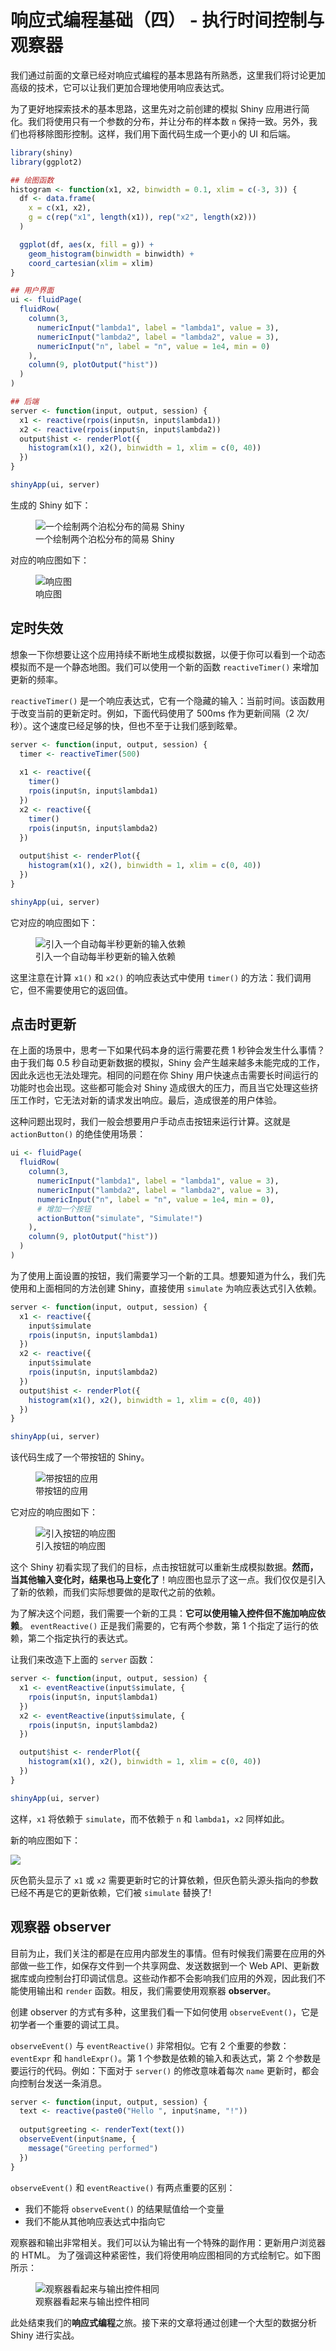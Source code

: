 # 响应式编程基础（四） - 执行时间控制与观察器

我们通过前面的文章已经对响应式编程的基本思路有所熟悉，这里我们将讨论更加高级的技术，它可以让我们更加合理地使用响应表达式。

为了更好地探索技术的基本思路，这里先对之前创建的模拟 Shiny 应用进行简化。我们将使用只有一个参数的分布，并让分布的样本数 `n` 保持一致。另外，我们也将移除图形控制。这样，我们用下面代码生成一个更小的 UI 和后端。

```r
library(shiny)
library(ggplot2)

## 绘图函数
histogram <- function(x1, x2, binwidth = 0.1, xlim = c(-3, 3)) {
  df <- data.frame(
    x = c(x1, x2),
    g = c(rep("x1", length(x1)), rep("x2", length(x2)))
  )

  ggplot(df, aes(x, fill = g)) +
    geom_histogram(binwidth = binwidth) +
    coord_cartesian(xlim = xlim)
}

## 用户界面
ui <- fluidPage(
  fluidRow(
    column(3, 
      numericInput("lambda1", label = "lambda1", value = 3),
      numericInput("lambda2", label = "lambda2", value = 3),
      numericInput("n", label = "n", value = 1e4, min = 0)
    ),
    column(9, plotOutput("hist"))
  )
)

## 后端
server <- function(input, output, session) {
  x1 <- reactive(rpois(input$n, input$lambda1))
  x2 <- reactive(rpois(input$n, input$lambda2))
  output$hist <- renderPlot({
    histogram(x1(), x2(), binwidth = 1, xlim = c(0, 40))
  })
}

shinyApp(ui, server)
```

生成的 Shiny 如下：

![一个绘制两个泊松分布的简易 Shiny](https://d33wubrfki0l68.cloudfront.net/f3dfe3da3a8720de2669aaf01aaadb3c0a908b26/cf8de/screenshots/basic-reactivity/simulation-2.png)

对应的响应图如下：

![响应图](https://d33wubrfki0l68.cloudfront.net/7adbf09a951fabbc162541ad2e0fed7975e54a3c/c38c4/diagrams/basic-reactivity/timing.png)

## 定时失效

想象一下你想要让这个应用持续不断地生成模拟数据，以便于你可以看到一个动态模拟而不是一个静态地图。我们可以使用一个新的函数 `reactiveTimer()` 来增加更新的频率。

`reactiveTimer()` 是一个响应表达式，它有一个隐藏的输入：当前时间。该函数用于改变当前的更新定时。例如，下面代码使用了 500ms 作为更新间隔（2 次/秒）。这个速度已经足够的快，但也不至于让我们感到眩晕。

```r
server <- function(input, output, session) {
  timer <- reactiveTimer(500)
  
  x1 <- reactive({
    timer()
    rpois(input$n, input$lambda1)
  })
  x2 <- reactive({
    timer()
    rpois(input$n, input$lambda2)
  })
  
  output$hist <- renderPlot({
    histogram(x1(), x2(), binwidth = 1, xlim = c(0, 40))
  })
}

shinyApp(ui, server)
```

它对应的响应图如下：

![引入一个自动每半秒更新的输入依赖](https://d33wubrfki0l68.cloudfront.net/6ad166ae11953c0ae612b56541e08bdfafd00bec/f7321/diagrams/basic-reactivity/timing-timer.png)

这里注意在计算 `x1()` 和 `x2()` 的响应表达式中使用 `timer()` 的方法：我们调用它，但不需要使用它的返回值。

## 点击时更新

在上面的场景中，思考一下如果代码本身的运行需要花费 1 秒钟会发生什么事情？由于我们每 0.5 秒自动更新数据的模拟，Shiny 会产生越来越多未能完成的工作，因此永远也无法处理完。相同的问题在你 Shiny 用户快速点击需要长时间运行的功能时也会出现。这些都可能会对 Shiny 造成很大的压力，而且当它处理这些挤压工作时，它无法对新的请求发出响应。最后，造成很差的用户体验。

这种问题出现时，我们一般会想要用户手动点击按钮来运行计算。这就是 `actionButton()` 的绝佳使用场景：

```r
ui <- fluidPage(
  fluidRow(
    column(3, 
      numericInput("lambda1", label = "lambda1", value = 3),
      numericInput("lambda2", label = "lambda2", value = 3),
      numericInput("n", label = "n", value = 1e4, min = 0),
      # 增加一个按钮
      actionButton("simulate", "Simulate!")
    ),
    column(9, plotOutput("hist"))
  )
)
```

为了使用上面设置的按钮，我们需要学习一个新的工具。想要知道为什么，我们先使用和上面相同的方法创建 Shiny，直接使用 `simulate` 为响应表达式引入依赖。

```r
server <- function(input, output, session) {
  x1 <- reactive({
    input$simulate
    rpois(input$n, input$lambda1)
  })
  x2 <- reactive({
    input$simulate
    rpois(input$n, input$lambda2)
  })
  output$hist <- renderPlot({
    histogram(x1(), x2(), binwidth = 1, xlim = c(0, 40))
  })
}

shinyApp(ui, server)
```

该代码生成了一个带按钮的 Shiny。

![带按钮的应用](https://d33wubrfki0l68.cloudfront.net/e6288d0f8d6ed01f803318168e3fa4029ba3fa9e/920a6/screenshots/basic-reactivity/action-button.png)

它对应的响应图如下：

![引入按钮的响应图](https://d33wubrfki0l68.cloudfront.net/0d216624a9af4453f1aab3d6ed376b8afa10510f/d2723/diagrams/basic-reactivity/timing-button.png)

这个 Shiny 初看实现了我们的目标，点击按钮就可以重新生成模拟数据。**然而，当其他输入变化时，结果也马上变化了**！响应图也显示了这一点。我们仅仅是引入了新的依赖，而我们实际想要做的是取代之前的依赖。

为了解决这个问题，我们需要一个新的工具：**它可以使用输入控件但不施加响应依赖**。
`eventReactive()` 正是我们需要的，它有两个参数，第 1 个指定了运行的依赖，第二个指定执行的表达式。

让我们来改造下上面的 `server` 函数：

```r
server <- function(input, output, session) {
  x1 <- eventReactive(input$simulate, {
    rpois(input$n, input$lambda1)
  })
  x2 <- eventReactive(input$simulate, {
    rpois(input$n, input$lambda2)
  })

  output$hist <- renderPlot({
    histogram(x1(), x2(), binwidth = 1, xlim = c(0, 40))
  })
}

shinyApp(ui, server)
```

这样，`x1` 将依赖于 `simulate`，而不依赖于 `n` 和 `lambda1`，`x2` 同样如此。

新的响应图如下：

![](https://d33wubrfki0l68.cloudfront.net/f791a7f05e9462693076dcfee020a8bc39749d8c/bd18a/diagrams/basic-reactivity/timing-button-2.png)

灰色箭头显示了 `x1` 或 `x2` 需要更新时它的计算依赖，但灰色箭头源头指向的参数已经不再是它的更新依赖，它们被 `simulate` 替换了!

## 观察器 observer

目前为止，我们关注的都是在应用内部发生的事情。但有时候我们需要在应用的外部做一些工作，如保存文件到一个共享网盘、发送数据到一个 Web API、更新数据库或向控制台打印调试信息。这些动作都不会影响我们应用的外观，因此我们不能使用输出和 `render` 函数。相反，我们需要使用观察器 **observer**。

创建 observer 的方式有多种，这里我们看一下如何使用 `observeEvent()`，它是初学者一个重要的调试工具。

`observeEvent()` 与 `eventReactive()` 非常相似。它有 2 个重要的参数：`eventExpr` 和 `handleExpr()`。第 1 个参数是依赖的输入和表达式，第 2 个参数是要运行的代码。例如：下面对于 `server()` 的修改意味着每次 `name` 更新时，都会向控制台发送一条消息。

```r
server <- function(input, output, session) {
  text <- reactive(paste0("Hello ", input$name, "!"))
  
  output$greeting <- renderText(text())
  observeEvent(input$name, {
    message("Greeting performed")
  })
}
```

`observeEvent()` 和 `eventReactive()` 有两点重要的区别：

- 我们不能将 `observeEvent()` 的结果赋值给一个变量
- 我们不能从其他响应表达式中指向它

观察器和输出非常相关。我们可以认为输出有一个特殊的副作用：更新用户浏览器的 HTML。
为了强调这种紧密性，我们将使用响应图相同的方式绘制它。如下图所示：

![观察器看起来与输出控件相同](https://d33wubrfki0l68.cloudfront.net/2f89d26c51a6012a942364ca25159d29df2de50d/d0ba0/diagrams/basic-reactivity/graph-3.png)


此处结束我们的**响应式编程**之旅。接下来的文章将通过创建一个大型的数据分析 Shiny 进行实战。





